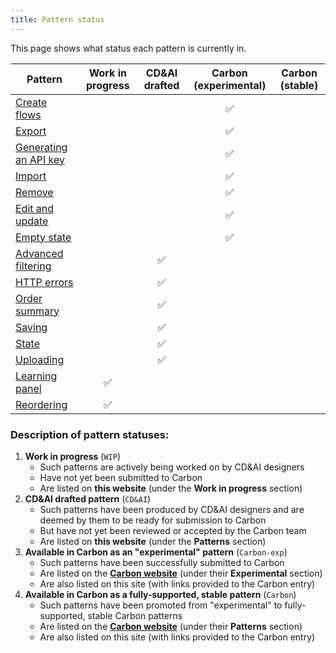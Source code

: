 ```yaml
---
title: Pattern status
---
```


<PageDescription>

This page shows what status each pattern is currently in.

</PageDescription>


| Pattern                                                            | Work in progress | CD&AI drafted | Carbon (experimental) | Carbon (stable) |
| ------------------------------------------------------------------ | :---: | :---: | :---: | :---: |
| [Create flows](/common-patterns/creation-flows/usage)              | | | ✅ | |
| [Export](/common-patterns/exporting)                               | | | ✅ | |
| [Generating an API key](/common-patterns/generating-api-key/usage) | | | ✅ | |
| [Import](/common-patterns/importing)                               | | | ✅ | |
| [Remove](/common-patterns/removing/usage)                          | | | ✅ | |
| [Edit and update](/common-patterns/edit)                           | | | ✅ | |
| [Empty state](/common-patterns/empty-state/usage)                  | | | ✅ | |
| [Advanced filtering](/common-patterns/advanced-filtering)          | | ✅ | | |
| [HTTP errors](/common-patterns/http-errors)                        | | ✅ | | |
| [Order summary](/common-patterns/order-summary/usage)              | | ✅ | | |
| [Saving](/common-patterns/saving/usage)                            | | ✅ | | |
| [State](/common-patterns/state)                                    | | ✅ | | |
| [Uploading](/common-patterns/uploading)                            | | ✅ | | |
| [Learning panel](/cloud-pak-guidelines/learning-panel)             | ✅ | | | |
| [Reordering](/common-patterns/reordering)                          | ✅ | | | |


### Description of pattern statuses:

1. **Work in progress** (`WIP`)
	- Such patterns are actively being worked on by CD&AI designers
	- Have not yet been submitted to Carbon
	- Are listed on **this website** (under the **Work in progress** section)
2. **CD&AI drafted pattern** (`CD&AI`)
    - Such patterns have been produced by CD&AI designers and are deemed by them to be ready for submission to Carbon
    - But have not yet been reviewed or accepted by the Carbon team
    - Are listed on **this website** (under the **Patterns** section)
3. **Available in Carbon as an "experimental" pattern** (`Carbon-exp`)
    - Such patterns have been successfully submitted to Carbon
    - Are listed on the **[Carbon website](https://www.carbondesignsystem.com/)** (under their **Experimental** section)
    - Are also listed on this site (with links provided to the Carbon entry)
4. **Available in Carbon as a fully-supported, stable pattern** (`Carbon`)
    - Such patterns have been promoted from "experimental" to fully-supported, stable Carbon patterns
    - Are listed on the **[Carbon website](https://www.carbondesignsystem.com/)** (under their **Patterns** section)
    - Are also listed on this site (with links provided to the Carbon entry)
